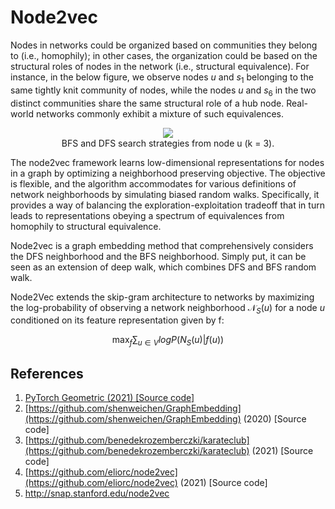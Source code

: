 # Node2vec

Nodes in networks could be organized based on communities they belong to (i.e., homophily); in other cases, the organization could be based on the structural roles of nodes in the network (i.e., structural equivalence). For instance, in the below figure, we observe nodes $u$ and $s_1$ belonging to the same tightly knit community of nodes, while the nodes $u$ and $s_6$ in the two distinct communities share the same structural role of a hub node. Real-world networks commonly exhibit a mixture of such equivalences.

<figure><p><center><img src='https://github.com/recohut/graph-embeddings/raw/3ae14e9b7e26389dede9d33d96465a674b8acd21/docs/_images/C039027_1.png'/><figcaption>BFS and DFS search strategies from node u (k = 3).</figcaption></center></p></figure>

The node2vec framework learns low-dimensional representations for nodes in a graph by optimizing a neighborhood preserving objective. The objective is flexible, and the algorithm accommodates for various definitions of network neighborhoods by simulating biased random walks. Specifically, it provides a way of balancing the exploration-exploitation tradeoff that in turn leads to representations obeying a spectrum of equivalences from homophily to structural equivalence.

Node2vec is a graph embedding method that comprehensively considers the DFS neighborhood and the BFS neighborhood. Simply put, it can be seen as an extension of deep walk, which combines DFS and BFS random walk.

Node2Vec extends the skip-gram architecture to networks by maximizing the log-probability of observing a network neighborhood $\mathcal{N}_S(u)$ for a node $u$ conditioned on its feature representation given by f:

$$\max_f \sum_{u \in V}logP(N_S(u) \vert f(u))$$

## References

1. [PyTorch Geometric (2021) [Source code]](https://pytorch-geometric.readthedocs.io/en/latest/modules/nn.html?highlight=node2vec#torch_geometric.nn.models.Node2Vec)
2. [https://github.com/shenweichen/GraphEmbedding](https://github.com/shenweichen/GraphEmbedding) (2020) [Source code]
3. [https://github.com/benedekrozemberczki/karateclub](https://github.com/benedekrozemberczki/karateclub) (2021) [Source code]
4. [https://github.com/eliorc/node2vec](https://github.com/eliorc/node2vec) (2021) [Source code]
5. http://snap.stanford.edu/node2vec
